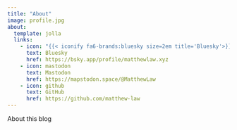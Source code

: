 ```yaml
---
title: "About"
image: profile.jpg
about:
  template: jolla
  links:
    - icon: "{{< iconify fa6-brands:bluesky size=2em title='Bluesky'>}}"
      text: Bluesky
      href: https://bsky.app/profile/matthewlaw.xyz
    - icon: mastodon
      text: Mastodon
      href: https://mapstodon.space/@MatthewLaw
    - icon: github
      text: GitHub
      href: https://github.com/matthew-law
---
```


About this blog
